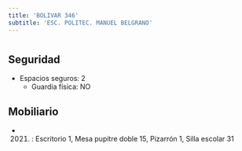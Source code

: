 ```yaml
---
title: 'BOLIVAR 346'
subtitle: 'ESC. POLITEC. MANUEL BELGRANO'
---
```


#


## Seguridad

*  Espacios seguros: 2 
    + Guardia física: NO





## Mobiliario

*  (2021) : Escritorio 1, Mesa pupitre doble 15, Pizarrón 1, Silla escolar 31 



